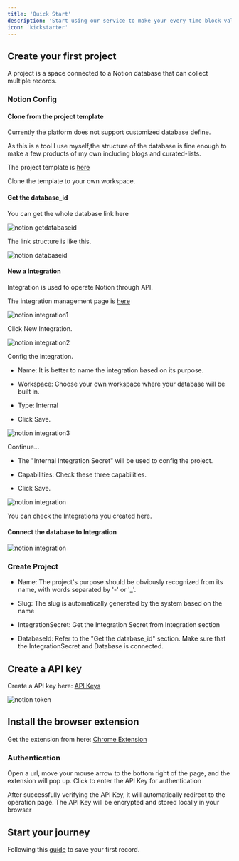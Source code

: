 ```yaml
---
title: 'Quick Start'
description: 'Start using our service to make your every time block valuable'
icon: 'kickstarter'
---
```


## Create your first project

A project is a space connected to a Notion database that can collect multiple records.

### Notion Config

#### Clone from the project template

Currently the platform does not support customized database define.

As this is a tool I use myself,the structure of the database is fine enough to make a few products of my own including blogs and curated-lists.

The project template is [here](https://storm-patella-019.notion.site/Project-Template-174228d4dc6d80c9b5dbdda98398ff4e)

Clone the template to your own workspace.

#### Get the database_id

You can get the whole database link here

<img
  className="rounded-2xl"
  src="/images/notiongetdatabaseid.png"
  alt="notion getdatabaseid"
/>

The link structure is like this.

<img
  className="rounded-2xl"
  src="/images/notiondatabaseid.png"
  alt="notion databaseid"
/>

#### New a Integration

Integration is used to operate Notion through API.

The integration management page is [here](https://www.notion.so/profile/integrations)

<img
  className="rounded-2xl"
  src="/images/notionnewintegration.png"
  alt="notion integration1"
/>

Click New Integration.

<img
  className="rounded-2xl"
  src="/images/notionnewintegration2.png"
  alt="notion integration2"
/>

Config the integration.

- Name: It is better to name the integration based on its purpose.

- Workspace: Choose your own workspace where your database will be built in.

- Type: Internal

- Click Save.

<img
  className="rounded-2xl"
  src="/images/notionnewintegration3.png"
  alt="notion integration3"
/>

Continue...

- The "Internal Integration Secret" will be used to config the project.

- Capabilities: Check these three capabilities.

- Click Save.

<img
  className="rounded-2xl"
  src="/images/notionintegration.png"
  alt="notion integration"
/>

You can check the Integrations you created here.

#### Connect the database to Integration

<img
  className="rounded-2xl"
  src="/images/notionconnecttodatabase.png"
  alt="notion integration"
/>

### Create Project

- Name: The project's purpose should be obviously recognized from its name, with words separated by '-' or '_'.

- Slug: The slug is automatically generated by the system based on the name

- IntegrationSecret: Get the Integration Secret from Integration section

- DatabaseId: Refer to the "Get the database_id" section. Make sure that the IntegrationSecret and Database is connected.

## Create a API key

Create a API key here: [API Keys](https://infotobiz.com/dashboard/settings/tokens)

<img
  className="rounded-2xl"
  src="/images/createapitoken.png"
  alt="notion token"
/>

## Install the browser extension

Get the extension from here: [Chrome Extension](https://infotobiz.com/dashboard/settings/tokens)

### Authentication

Open a url, move your mouse arrow to the bottom right of the page, and the extension will pop up. Click to enter the API Key for authentication

After successfully verifying the API Key, it will automatically redirect to the operation page. The API Key will be encrypted and stored locally in your browser

## Start your journey

Following this [guide](https://docs.infotobiz.com/userguide) to save your first record.

